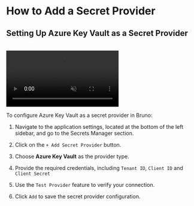 
# How to Add a Secret Provider<PremiumBadge />

## Setting Up Azure Key Vault as a Secret Provider

<br />

<video controls className="mt-10" muted>
  <source src="/screenrecordings/azure_key_vault/azure_adding_provider.mp4" type="video/mp4" />
  Your browser does not support the video tag.
</video>

<br />

To configure Azure Key Vault as a secret provider in Bruno:

1. Navigate to the application settings, located at the bottom of the left sidebar, and go to the Secrets Manager section.

2. Click on the `+ Add Secret Provider` button.

3. Choose **Azure Key Vault** as the provider type.

4. Provide the required credentials, including `Tenant ID`, `Client ID` and `Client Secret`

5. Use the `Test Provider` feature to verify your connection.

6. Click `Add` to save the secret provider configuration.

<br />
